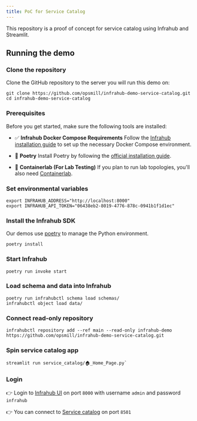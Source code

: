 ```yaml
---
title: PoC for Service Catalog
---
```



This repository is a proof of concept for service catalog using Infrahub and Streamlit.

## Running the demo

### Clone the repository

Clone the GitHub repository to the server you will run this demo on:

```shell
git clone https://github.com/opsmill/infrahub-demo-service-catalog.git
cd infrahub-demo-service-catalog
```

### Prerequisites

Before you get started, make sure the following tools are installed:

- ✅ **Infrahub Docker Compose Requirements**
  Follow the [Infrahub installation guide](https://docs.infrahub.app/guides/installation#docker-compose) to set up the necessary Docker Compose environment.

- 🐍 **Poetry**
  Install Poetry by following the [official installation guide](https://python-poetry.org/docs).

- 🧪 **Containerlab (For Lab Testing)**
  If you plan to run lab topologies, you'll also need [Containerlab](https://containerlab.dev/install/).

### Set environmental variables

```shell
export INFRAHUB_ADDRESS="http://localhost:8000"
export INFRAHUB_API_TOKEN="06438eb2-8019-4776-878c-0941b1f1d1ec"
```

### Install the Infrahub SDK

Our demos use [poetry](https://python-poetry.org/) to manage the Python environment.

```shell
poetry install
```

### Start Infrahub

```shell
poetry run invoke start
```

### Load schema and data into Infrahub

```shell
poetry run infrahubctl schema load schemas/
infrahubctl object load data/
```

### Connect read-only repository

```shell
infrahubctl repository add --ref main --read-only infrahub-demo https://github.com/opsmill/infrahub-demo-service-catalog.git
```

### Spin service catalog app

```shell
streamlit run service_catalog/🏠_Home_Page.py`
```

### Login

👉 Login to [Infrahub UI](http://localhost:8000/login) on port `8000` with username `admin` and password `infrahub`

👉 You can connect to [Service catalog](http://localhost:8501/) on port `8501`
